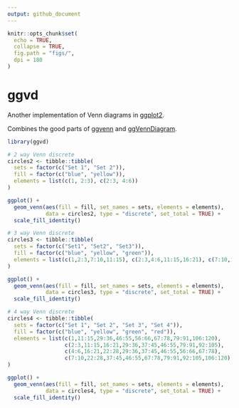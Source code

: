 ```yaml
---
output: github_document
---
```


<!-- README.md is generated from README.Rmd. Please edit that file -->

```r
knitr::opts_chunk$set(
  echo = TRUE,
  collapse = TRUE,
  fig.path = "figs/",
  dpi = 180
)
```

# ggvd

<!-- badges: start -->
<!-- badges: end -->

Another implementation of Venn diagrams in 
[ggplot2](https://github.com/tidyverse/ggplot2/).

Combines the good parts of [ggvenn](https://github.com/yanlinlin82/ggvenn) 
and [ggVennDiagram](https://github.com/gaospecial/ggVennDiagram).

```r
library(ggvd)
```

```r
# 2 way Venn discrete
circles2 <- tibble::tibble(
  sets = factor(c("Set 1", "Set 2")),
  fill = factor(c("blue", "yellow")),
  elements = list(c(1, 2:3), c(2:3, 4:6))
)

ggplot() +
  geom_venn(aes(fill = fill, set_names = sets, elements = elements),
            data = circles2, type = "discrete", set_total = TRUE) +
  scale_fill_identity()
```

```r
# 3 way Venn discrete
circles3 <- tibble::tibble(
  sets = factor(c("Set1", "Set2", "Set3")),
  fill = factor(c("blue", "yellow", "green")),
  elements = list(c(1,2:3,7:10,11:15), c(2:3,4:6,11:15,16:21), c(7:10,11:15,16:21,22:28))
)

ggplot() +
  geom_venn(aes(fill = fill, set_names = sets, elements = elements),
            data = circles3, type = "discrete", set_total = TRUE) +
  scale_fill_identity()
```

```r
# 4 way Venn discrete
circles4 <- tibble::tibble(
  sets = factor(c("Set 1", "Set 2", "Set 3", "Set 4")),
  fill = factor(c("blue", "yellow", "green", "red")),
  elements = list(c(1,11:15,29:36,46:55,56:66,67:78,79:91,106:120),
                  c(2:3,11:15,16:21,29:36,37:45,46:55,79:91,92:105),
                  c(4:6,16:21,22:28,29:36,37:45,46:55,56:66,67:78),
                  c(7:10,22:28,37:45,46:55,67:78,79:91,92:105,106:120))
)

ggplot() +
  geom_venn(aes(fill = fill, set_names = sets, elements = elements),
            data = circles4, type = "discrete", set_total = TRUE) +
  scale_fill_identity()
```
